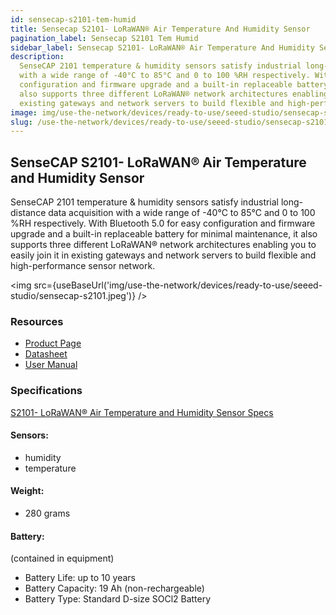 ```yaml
---
id: sensecap-s2101-tem-humid
title: Sensecap S2101- LoRaWAN® Air Temperature And Humidity Sensor
pagination_label: Sensecap S2101 Tem Humid
sidebar_label: Sensecap S2101- LoRaWAN® Air Temperature And Humidity Sensor
description:
  SenseCAP 2101 temperature & humidity sensors satisfy industrial long-distance data acquisition
  with a wide range of -40°C to 85°C and 0 to 100 %RH respectively. With Bluetooth 5.0 for easy
  configuration and firmware upgrade and a built-in replaceable battery for minimal maintenance, it
  also supports three different LoRaWAN® network architectures enabling you to easily join it in
  existing gateways and network servers to build flexible and high-performance sensor network.
image: img/use-the-network/devices/ready-to-use/seeed-studio/sensecap-s2101.jpeg
slug: /use-the-network/devices/ready-to-use/seeed-studio/sensecap-s2101-tem-humid
---
```



## SenseCAP S2101- LoRaWAN® Air Temperature and Humidity Sensor

SenseCAP 2101 temperature & humidity sensors satisfy industrial long-distance data acquisition with
a wide range of -40°C to 85°C and 0 to 100 %RH respectively. With Bluetooth 5.0 for easy
configuration and firmware upgrade and a built-in replaceable battery for minimal maintenance, it
also supports three different LoRaWAN® network architectures enabling you to easily join it in
existing gateways and network servers to build flexible and high-performance sensor network.

<img
  src={useBaseUrl('img/use-the-network/devices/ready-to-use/seeed-studio/sensecap-s2101.jpeg')}
/>

### Resources

- [Product Page](https://www.seeedstudio.com/SenseCAP-S2101-LoRaWAN-Air-Temperature-and-Humidity-Sensor-p-5354.html)
- [Datasheet](https://drive.google.com/file/d/1HfZMCDgKOhgWbJDyBI8cY4T2JVEOh9fF/view?usp=sharing)
- [User Manual](https://drive.google.com/file/d/1Jq9Nigpjzda6mw9a20I6FHBEfS25PdAA/view?usp=sharing)

### Specifications

[S2101- LoRaWAN® Air Temperature and Humidity Sensor Specs](https://drive.google.com/file/d/1HfZMCDgKOhgWbJDyBI8cY4T2JVEOh9fF/view)

#### Sensors:

- humidity
- temperature

#### Weight:

- 280 grams

#### Battery:

(contained in equipment)

- Battery Life: up to 10 years
- Battery Capacity: 19 Ah (non-rechargeable)
- Battery Type: Standard D-size SOCl2 Battery
